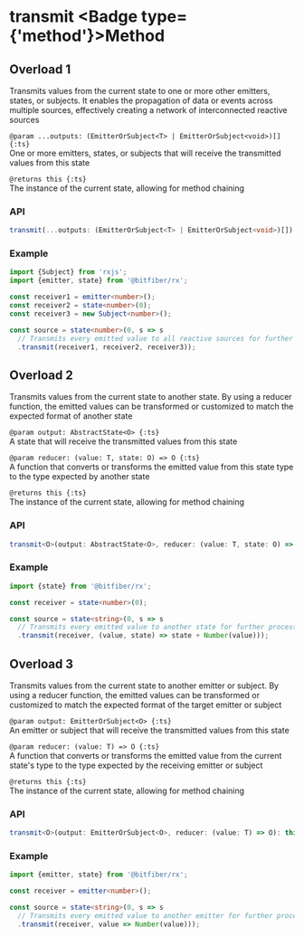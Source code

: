 
# transmit <Badge type={'method'}>Method</Badge>

## Overload 1

Transmits values from the current state to one or more other emitters, states, or subjects.
It enables the propagation of data or events across multiple sources, effectively creating
a network of interconnected reactive sources

`@param ...outputs: (EmitterOrSubject<T> | EmitterOrSubject<void>)[] {:ts}`  
One or more emitters, states, or subjects that will receive the transmitted values from this state

`@returns this {:ts}`  
The instance of the current state, allowing for method chaining

### API

```ts copy
transmit(...outputs: (EmitterOrSubject<T> | EmitterOrSubject<void>)[]): this;
```

### Example

```ts copy
import {Subject} from 'rxjs';
import {emitter, state} from '@bitfiber/rx';

const receiver1 = emitter<number>();
const receiver2 = state<number>(0);
const receiver3 = new Subject<number>();

const source = state<number>(0, s => s
  // Transmits every emitted value to all reactive sources for further processing or handling
  .transmit(receiver1, receiver2, receiver3));
```

## Overload 2

Transmits values from the current state to another state. By using a reducer function,
the emitted values can be transformed or customized to match the expected format of another state

`@param output: AbstractState<O> {:ts}`  
A state that will receive the transmitted values from this state

`@param reducer: (value: T, state: O) => O {:ts}`  
A function that converts or transforms the emitted value from this state type to the type expected
by another state

`@returns this {:ts}`  
The instance of the current state, allowing for method chaining

### API

```ts copy
transmit<O>(output: AbstractState<O>, reducer: (value: T, state: O) => O): this;
```

### Example

```ts copy
import {state} from '@bitfiber/rx';

const receiver = state<number>(0);

const source = state<string>(0, s => s
  // Transmits every emitted value to another state for further processing or handling
  .transmit(receiver, (value, state) => state + Number(value)));
```

## Overload 3

Transmits values from the current state to another emitter or subject.
By using a reducer function, the emitted values can be transformed or customized to match
the expected format of the target emitter or subject

`@param output: EmitterOrSubject<O> {:ts}`  
An emitter or subject that will receive the transmitted values from this state

`@param reducer: (value: T) => O {:ts}`  
A function that converts or transforms the emitted value from the current state's type to the type
expected by the receiving emitter or subject

`@returns this {:ts}`  
The instance of the current state, allowing for method chaining

### API

```ts copy
transmit<O>(output: EmitterOrSubject<O>, reducer: (value: T) => O): this;
```

### Example

```ts copy
import {emitter, state} from '@bitfiber/rx';

const receiver = emitter<number>();

const source = state<string>(0, s => s
  // Transmits every emitted value to another emitter for further processing or handling
  .transmit(receiver, value => Number(value)));
```
